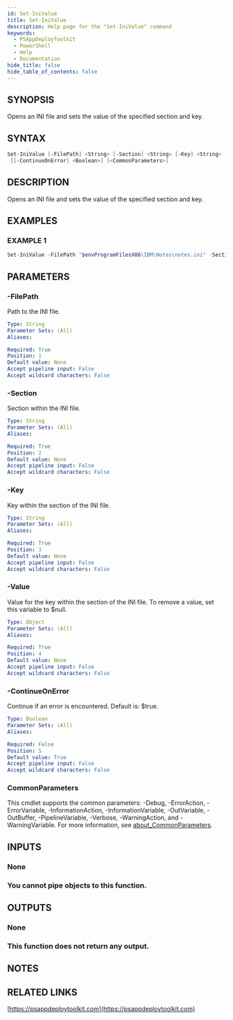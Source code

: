 ```yaml
---
id: Set-IniValue
title: Set-IniValue
description: Help page for the "Set-IniValue" command
keywords:
  - PSAppDeployToolkit
  - PowerShell
  - Help
  - Documentation
hide_title: false
hide_table_of_contents: false
---
```


## SYNOPSIS

Opens an INI file and sets the value of the specified section and key.

## SYNTAX

```powershell
Set-IniValue [-FilePath] <String> [-Section] <String> [-Key] <String> [-Value] <Object>
 [[-ContinueOnError] <Boolean>] [<CommonParameters>]
```

## DESCRIPTION

Opens an INI file and sets the value of the specified section and key.

## EXAMPLES

### EXAMPLE 1

```powershell
Set-IniValue -FilePath "$envProgramFilesX86\IBM\Notes\notes.ini" -Section 'Notes' -Key 'KeyFileName' -Value 'MyFile.ID'
```

## PARAMETERS

### -FilePath

Path to the INI file.

```yaml
Type: String
Parameter Sets: (All)
Aliases:

Required: True
Position: 1
Default value: None
Accept pipeline input: False
Accept wildcard characters: False
```

### -Section

Section within the INI file.

```yaml
Type: String
Parameter Sets: (All)
Aliases:

Required: True
Position: 2
Default value: None
Accept pipeline input: False
Accept wildcard characters: False
```

### -Key

Key within the section of the INI file.

```yaml
Type: String
Parameter Sets: (All)
Aliases:

Required: True
Position: 3
Default value: None
Accept pipeline input: False
Accept wildcard characters: False
```

### -Value

Value for the key within the section of the INI file.
To remove a value, set this variable to $null.

```yaml
Type: Object
Parameter Sets: (All)
Aliases:

Required: True
Position: 4
Default value: None
Accept pipeline input: False
Accept wildcard characters: False
```

### -ContinueOnError

Continue if an error is encountered.
Default is: $true.

```yaml
Type: Boolean
Parameter Sets: (All)
Aliases:

Required: False
Position: 5
Default value: True
Accept pipeline input: False
Accept wildcard characters: False
```

### CommonParameters

This cmdlet supports the common parameters: -Debug, -ErrorAction, -ErrorVariable, -InformationAction, -InformationVariable, -OutVariable, -OutBuffer, -PipelineVariable, -Verbose, -WarningAction, and -WarningVariable. For more information, see [about_CommonParameters](http://go.microsoft.com/fwlink/?LinkID=113216).

## INPUTS

### None

### You cannot pipe objects to this function.
## OUTPUTS

### None

### This function does not return any output.
## NOTES

## RELATED LINKS

[https://psappdeploytoolkit.com](https://psappdeploytoolkit.com)
